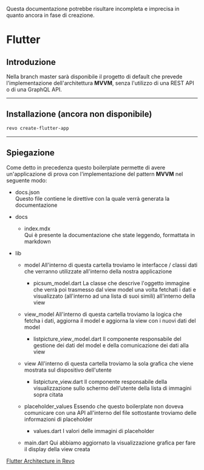 <Warning>Questa documentazione potrebbe risultare incompleta e imprecisa in quanto ancora in fase di creazione.</Warning>


# Flutter

## Introduzione
Nella branch master sarà disponibile il progetto di default che prevede l'implementazione dell'architettura **MVVM**, senza l'utilizzo di una REST API o di una GraphQL API.

----

## Installazione (ancora non disponibile)
```bash
revo create-flutter-app
```

----

## Spiegazione
Come detto in precedenza questo boilerplate permette di avere un'applicazione di prova con l'implementazione del pattern **MVVM** nel seguente modo:

- docs.json\
Questo file contiene le direttive con la quale verrà generata la documentazione

- docs
    - index.mdx<br>
    Qui è presente la documentazione che state leggendo, formattata in markdown

- lib
    - model
    All'interno di questa cartella troviamo le interfacce / classi dati che verranno utilizzate all'interno della nostra applicazione
        - picsum_model.dart
        La classe che descrive l'oggetto immagine che verrà poi trasmesso dal view model una volta fetchati i dati e visualizzato (all'interno ad una lista di suoi simili) all'interno della view

    - view_model
    All'interno di questa cartella troviamo la logica che fetcha i dati, aggiorna il model e aggiorna la view con i nuovi dati del model
        - listpicture_view_model.dart
        Il componente responsabile del gestione dei dati del model e della comunicazione dei dati alla view

    - view
    All'interno di questa cartella troviamo la sola grafica che viene mostrata sul dispositivo dell'utente
        - listpicture_view.dart
        Il componente responsabile della visualizzazione sullo schermo dell'utente della lista di immagini sopra citata

    - placeholder_values
    Essendo che questo boilerplate non doveva comunicare con una API all'interno del file sottostante troviamo delle informazioni di placeholder
        - values.dart
        I valori delle immagini di placeholder

    - main.dart
    Qui abbiamo aggiornato la visualizzazione grafica per fare il display della view creata

<Accordion title="Link utili">[Flutter Architecture in Revo](https://docs.google.com/document/d/1q3hzn1ps6vi_eF63sf2RB5w14BhVOM5t7I3164rSfjc/edit?usp=sharing)</Accordion>